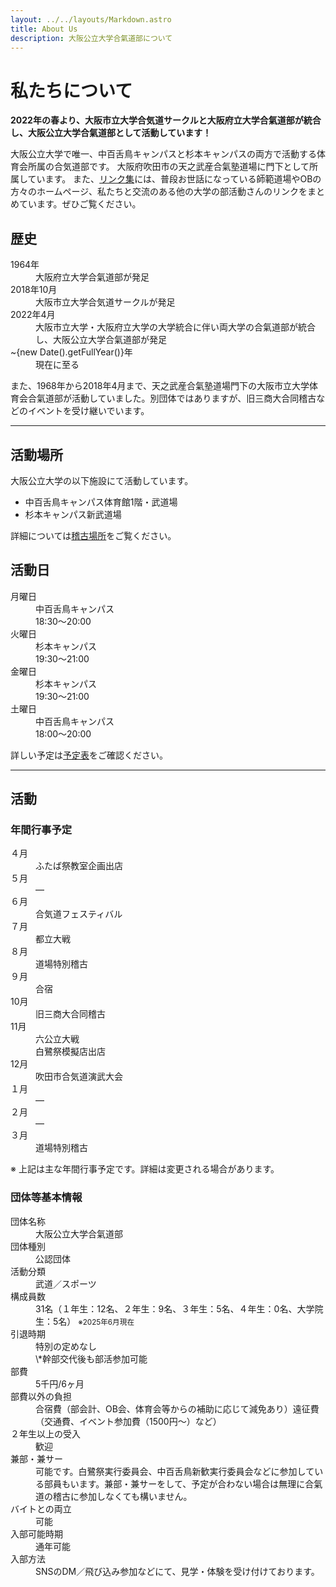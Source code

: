 ```yaml
---
layout: ../../layouts/Markdown.astro
title: About Us
description: 大阪公立大学合氣道部について
---
```


# 私たちについて

**2022年の春より、大阪市立大学合気道サークルと大阪府立大学合氣道部が統合し、大阪公立大学合氣道部として活動しています！**

大阪公立大学で唯一、中百舌鳥キャンパスと杉本キャンパスの両方で活動する体育会所属の合気道部です。
大阪府吹田市の天之武産合氣塾道場に門下として所属しています。
また、[リンク集](/about/links)には、普段お世話になっている師範道場やOBの方々のホームページ、私たちと交流のある他の大学の部活動さんのリンクをまとめています。ぜひご覧ください。

## 歴史

<dl class="space-y-2">
  <dt class="text-sm font-semibold text-neutral-700 dark:text-neutral-400">
    1964年
  </dt>
  <dd class="text-md mb-3">大阪府立大学合氣道部が発足</dd>
  <dt class="text-sm font-semibold text-neutral-700 dark:text-neutral-400">
    2018年10月
  </dt>
  <dd class="text-md mb-3">大阪市立大学合気道サークルが発足</dd>
  <dt class="text-sm font-semibold text-neutral-700 dark:text-neutral-400">
    2022年4月
  </dt>
  <dd class="text-md mb-3">
    大阪市立大学・大阪府立大学の大学統合に伴い両大学の合氣道部が統合し、大阪公立大学合氣道部が発足
  </dd>
  <dt class="text-sm font-semibold text-neutral-700 dark:text-neutral-400">
    ~{new Date().getFullYear()}年
  </dt>
  <dd class="text-md mb-3">現在に至る</dd>
</dl>

また、1968年から2018年4月まで、天之武産合氣塾道場門下の大阪市立大学体育会合氣道部が活動していました。別団体ではありますが、旧三商大合同稽古などのイベントを受け継いでいます。

---

## 活動場所

大阪公立大学の以下施設にて活動しています。

- 中百舌鳥キャンパス体育館1階・武道場
- 杉本キャンパス新武道場

詳細については[稽古場所](/access)をご覧ください。

## 活動日

<dl class="[&_dd]:mt-1 [&_dd]:pl-4 [&_dt]:mt-3 [&_dt]:font-semibold">
  <dt>月曜日</dt>
  <dd>中百舌鳥キャンパス</dd>
  <dd class="text-sm">18:30〜20:00</dd>
  <dt>火曜日</dt>
  <dd>杉本キャンパス</dd>
  <dd class="text-sm">19:30〜21:00</dd>
  <dt>金曜日</dt>
  <dd>杉本キャンパス</dd>
  <dd class="text-sm">19:30〜21:00</dd>
  <dt>土曜日</dt>
  <dd>中百舌鳥キャンパス</dd>
  <dd class="text-sm">18:00〜20:00</dd>
</dl>

詳しい予定は[予定表](/calendar)をご確認ください。

---

## 活動

### 年間行事予定

<dl class="grid grid-cols-1 gap-4 sm:grid-cols-2 lg:grid-cols-3 [&_dd]:mt-2 [&_dd]:text-base [&_dd]:text-neutral-900 dark:[&_dd]:text-neutral-100 [&_div]:rounded-md [&_div]:border [&_div]:border-neutral-500/30 [&_div]:bg-neutral-200/40 [&_div]:p-4 [&_div]:dark:bg-neutral-800/40 [&_dt]:text-sm [&_dt]:font-semibold [&_dt]:text-neutral-700 dark:[&_dt]:text-neutral-300">
  <div>
    <dt>４月</dt>
    <dd>ふたば祭教室企画出店</dd>
  </div>
  <div class="opacity-60">
    <dt>５月</dt>
    <dd>—</dd>
  </div>
  <div>
    <dt>６月</dt>
    <dd>合気道フェスティバル</dd>
  </div>
  <div>
    <dt>７月</dt>
    <dd>都立大戦</dd>
  </div>
  <div>
    <dt>８月</dt>
    <dd>道場特別稽古</dd>
  </div>
  <div>
    <dt>９月</dt>
    <dd>合宿</dd>
  </div>
  <div>
    <dt>10月</dt>
    <dd>旧三商大合同稽古</dd>
  </div>
  <div>
    <dt>11月</dt>
    <dd>六公立大戦</dd>
    <dd>白鷺祭模擬店出店</dd>
  </div>
  <div>
    <dt>12月</dt>
    <dd>吹田市合気道演武大会</dd>
  </div>
  <div class="opacity-60">
    <dt>１月</dt>
    <dd>—</dd>
  </div>
  <div class="opacity-60">
    <dt>２月</dt>
    <dd>—</dd>
  </div>
  <div>
    <dt>３月</dt>
    <dd>道場特別稽古</dd>
  </div>
</dl>

※ 上記は主な年間行事予定です。詳細は変更される場合があります。

### 団体等基本情報

<dl class="grid grid-cols-1 gap-4 [&_dd]:mt-2 [&_dd]:text-base [&_dd]:text-neutral-900 dark:[&_dd]:text-neutral-100 [&_div]:rounded-sm [&_div]:border [&_div]:border-neutral-500/30 [&_div]:bg-neutral-200/40 [&_div]:p-4 [&_div]:dark:bg-neutral-800/40 [&_dt]:text-sm [&_dt]:font-semibold [&_dt]:text-neutral-700 dark:[&_dt]:text-neutral-300">
  <div>
    <dt>団体名称</dt>
    <dd>大阪公立大学合氣道部</dd>
  </div>
  <div>
    <dt>団体種別</dt>
    <dd>公認団体</dd>
  </div>
  <div>
    <dt>活動分類</dt>
    <dd>武道／スポーツ</dd>
  </div>
  <div>
    <dt>構成員数</dt>
    <dd>
      31名（１年生：12名、２年生：9名、３年生：5名、４年生：0名、大学院生：5名）
      <small>※2025年6月現在</small>
    </dd>
  </div>
  <div>
    <dt>引退時期</dt>
    <dd>
      特別の定めなし <br />
      \*幹部交代後も部活参加可能
    </dd>
  </div>
  <div>
    <dt>部費</dt>
    <dd>5千円/6ヶ月</dd>
  </div>
  <div>
    <dt>部費以外の負担</dt>
    <dd>
      合宿費（部会計、OB会、体育会等からの補助に応じて減免あり）遠征費（交通費、イベント参加費（1500円〜）など）
    </dd>
  </div>
  <div>
    <dt>２年生以上の受入</dt>
    <dd>歓迎</dd>
  </div>
  <div>
    <dt>兼部・兼サー</dt>
    <dd>
      可能です。白鷺祭実行委員会、中百舌鳥新歓実行委員会などに参加している部員もいます。兼部・兼サーをして、予定が合わない場合は無理に合氣道の稽古に参加しなくても構いません。
    </dd>
  </div>
  <div>
    <dt>バイトとの両立</dt>
    <dd>可能</dd>
  </div>
  <div>
    <dt>入部可能時期</dt>
    <dd>通年可能</dd>
  </div>
  <div>
    <dt>入部方法</dt>
    <dd>SNSのDM／飛び込み参加などにて、見学・体験を受け付けております。</dd>
  </div>
</dl>
